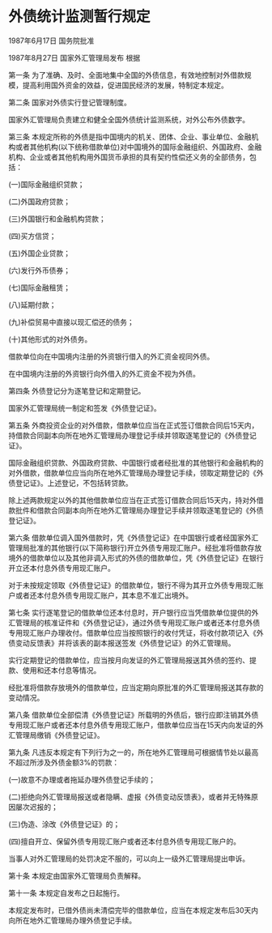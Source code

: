 # 外债统计监测暂行规定

1987年6月17日 国务院批准　

1987年8月27日 国家外汇管理局发布  根据

  

第一条 为了准确、及时、全面地集中全国的外债信息，有效地控制对外借款规模，提高利用国外资金的效益，促进国民经济的发展，特制定本规定。

第二条 国家对外债实行登记管理制度。

国家外汇管理局负责建立和健全全国外债统计监测系统，对外公布外债数字。

第三条 本规定所称的外债是指中国境内的机关、团体、企业、事业单位、金融机构或者其他机构(以下统称借款单位)对中国境外的国际金融组织、外国政府、金融机构、企业或者其他机构用外国货币承担的具有契约性偿还义务的全部债务，包括：

(一)国际金融组织贷款；

(二)外国政府贷款；

(三)外国银行和金融机构贷款；

(四)买方信贷；

(五)外国企业贷款；

(六)发行外币债券；

(七)国际金融租赁；

(八)延期付款；

(九)补偿贸易中直接以现汇偿还的债务；

(十)其他形式的对外债务。

借款单位向在中国境内注册的外资银行借入的外汇资金视同外债。

在中国境内注册的外资银行向外借入的外汇资金不视为外债。

第四条 外债登记分为逐笔登记和定期登记。

国家外汇管理局统一制定和签发《外债登记证》。

第五条 外商投资企业的对外借款，借款单位应当在正式签订借款合同后15天内，持借款合同副本向所在地外汇管理局办理登记手续并领取逐笔登记的《外债登记证》。

国际金融组织贷款、外国政府贷款、中国银行或者经批准的其他银行和金融机构的对外借款，借款单位应当向所在地外汇管理局办理登记手续，领取定期登记的《外债登记证》。上述登记，不包括转贷款。

除上述两款规定以外的其他借款单位应当在正式签订借款合同后15天内，持对外借款批件和借款合同副本向所在地外汇管理局办理登记手续并领取逐笔登记的《外债登记证》。

第六条 借款单位调入国外借款时，凭《外债登记证》在中国银行或者经国家外汇管理局批准的其他银行(以下简称银行)开立外债专用现汇账户。经批准将借款存放境外的借款单位以及其他非调入形式的外债的借款单位，凭《外债登记证》在银行开立还本付息外债专用现汇账户。

对于未按规定领取《外债登记证》的借款单位，银行不得为其开立外债专用现汇账户或者还本付息外债专用现汇账户，其本息不准汇出境外。

第七条 实行逐笔登记的借款单位还本付息时，开户银行应当凭借款单位提供的外汇管理局的核准证件和《外债登记证》，通过外债专用现汇账户或者还本付息外债专用现汇账户办理收付。借款单位应当按照银行的收付凭证，将收付款项记入《外债变动反馈表》并将该表的副本报送签发《外债登记证》的外汇管理局。

实行定期登记的借款单位，应当按月向发证的外汇管理局报送其外债的签约、提款、使用和还本付息等情况。

经批准将借款存放境外的借款单位，应当定期向原批准的外汇管理局报送其存款的变动情况。

第八条 借款单位全部偿清《外债登记证》所载明的外债后，银行应即注销其外债专用现汇账户或者还本付息外债专用现汇账户，借款单位应当在15天内向发证的外汇管理局缴销《外债登记证》。

第九条 凡违反本规定有下列行为之一的，所在地外汇管理局可根据情节处以最高不超过所涉及外债金额3%的罚款：

(一)故意不办理或者拖延办理外债登记手续的；

(二)拒绝向外汇管理局报送或者隐瞒、虚报《外债变动反馈表》，或者并无特殊原因屡次迟报的；

(三)伪造、涂改《外债登记证》的；

(四)擅自开立、保留外债专用现汇账户或者还本付息外债专用现汇账户的。

当事人对外汇管理局的处罚决定不服的，可以向上一级外汇管理局提出申诉。

第十条 本规定由国家外汇管理局负责解释。

第十一条 本规定自发布之日起施行。

本规定发布时，已借外债尚未清偿完毕的借款单位，应当在本规定发布后30天内向所在地外汇管理局办理外债登记手续。